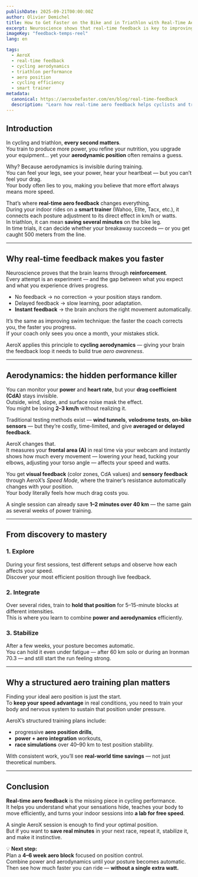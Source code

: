 ```yaml
---
publishDate: 2025-09-21T00:00:00Z
author: Olivier Demichel
title: How to Get Faster on the Bike and in Triathlon with Real-Time Aero Feedback
excerpt: Neuroscience shows that real-time feedback is key to improving performance. In cycling and triathlon, AeroX lets you see and feel how every posture change affects your speed — helping you save minutes without pushing harder.
imageKey: "feedback-temps-reel"
lang: en

tags:
  - AeroX
  - real-time feedback
  - cycling aerodynamics
  - triathlon performance
  - aero position
  - cycling efficiency
  - smart trainer
metadata:
  canonical: https://aeroxbefaster.com/en/blog/real-time-feedback
  description: "Learn how real-time aero feedback helps cyclists and triathletes optimize their position, reduce drag, and gain free speed — saving minutes without increasing power output."
---
```


## Introduction  

In cycling and triathlon, **every second matters**.  
You train to produce more power, you refine your nutrition, you upgrade your equipment… yet your **aerodynamic position** often remains a guess.  

Why? Because aerodynamics is invisible during training.  
You can feel your legs, see your power, hear your heartbeat — but you can’t feel your drag.  
Your body often lies to you, making you believe that more effort always means more speed.  

That’s where **real-time aero feedback** changes everything.  
During your indoor rides on a **smart trainer** (Wahoo, Elite, Tacx, etc.), it connects each posture adjustment to its direct effect in km/h or watts.  
In triathlon, it can mean **saving several minutes** on the bike leg.  
In time trials, it can decide whether your breakaway succeeds — or you get caught 500 meters from the line.

---

## Why real-time feedback makes you faster  

Neuroscience proves that the brain learns through **reinforcement**.  
Every attempt is an experiment — and the gap between what you expect and what you experience drives progress.  

- No feedback → no correction → your position stays random.  
- Delayed feedback → slow learning, poor adaptation.  
- **Instant feedback** → the brain anchors the right movement automatically.  

It’s the same as improving swim technique: the faster the coach corrects you, the faster you progress.  
If your coach only sees you once a month, your mistakes stick.  

AeroX applies this principle to **cycling aerodynamics** — giving your brain the feedback loop it needs to build true *aero awareness*.

---

## Aerodynamics: the hidden performance killer  

You can monitor your **power** and **heart rate**, but your **drag coefficient (CdA)** stays invisible.  
Outside, wind, slope, and surface noise mask the effect.  
You might be losing **2–3 km/h** without realizing it.  

Traditional testing methods exist — **wind tunnels**, **velodrome tests**, **on-bike sensors** — but they’re costly, time-limited, and give **averaged or delayed feedback**.  

AeroX changes that.  
It measures your **frontal area (A)** in real time via your webcam and instantly shows how much every movement — lowering your head, tucking your elbows, adjusting your torso angle — affects your speed and watts.  

You get **visual feedback** (color zones, CdA values) and **sensory feedback** through AeroX’s *Speed Mode*, where the trainer’s resistance automatically changes with your position.  
Your body literally feels how much drag costs you.  

A single session can already save **1–2 minutes over 40 km** — the same gain as several weeks of power training.

---

## From discovery to mastery  

### 1. Explore  
During your first sessions, test different setups and observe how each affects your speed.  
Discover your most efficient position through live feedback.  

### 2. Integrate  
Over several rides, train to **hold that position** for 5–15-minute blocks at different intensities.  
This is where you learn to combine **power and aerodynamics** efficiently.  

### 3. Stabilize  
After a few weeks, your posture becomes automatic.  
You can hold it even under fatigue — after 60 km solo or during an Ironman 70.3 — and still start the run feeling strong.

---

## Why a structured aero training plan matters  

Finding your ideal aero position is just the start.  
To **keep your speed advantage** in real conditions, you need to train your body and nervous system to sustain that position under pressure.  

AeroX’s structured training plans include:  
- progressive **aero position drills**,  
- **power + aero integration** workouts,  
- **race simulations** over 40–90 km to test position stability.  

With consistent work, you’ll see **real-world time savings** — not just theoretical numbers.

---

## Conclusion  

**Real-time aero feedback** is the missing piece in cycling performance.  
It helps you understand what your sensations hide, teaches your body to move efficiently, and turns your indoor sessions into **a lab for free speed**.  

A single AeroX session is enough to find your optimal position.  
But if you want to **save real minutes** in your next race, repeat it, stabilize it, and make it instinctive.  

💡 **Next step:**  
Plan a **4–6 week aero block** focused on position control.  
Combine power and aerodynamics until your posture becomes automatic.  
Then see how much faster you can ride — **without a single extra watt.**

